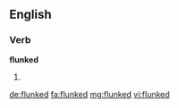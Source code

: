 ==English==

===Verb===
'''flunked'''

# {{en-past of|flunk}}

[[de:flunked]]
[[fa:flunked]]
[[mg:flunked]]
[[vi:flunked]]